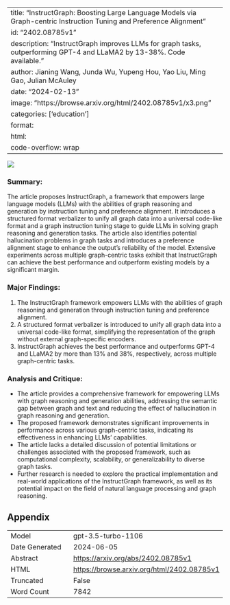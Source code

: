 
---
title: "InstructGraph: Boosting Large Language Models via Graph-centric Instruction Tuning and Preference Alignment"
id: "2402.08785v1"
description: "InstructGraph improves LLMs for graph tasks, outperforming GPT-4 and LLaMA2 by 13-38%. Code available."
author: Jianing Wang, Junda Wu, Yupeng Hou, Yao Liu, Ming Gao, Julian McAuley
date: "2024-02-13"
image: "https://browse.arxiv.org/html/2402.08785v1/x3.png"
categories: ['education']
format:
  html:
    code-overflow: wrap
---

![](https://browse.arxiv.org/html/2402.08785v1/x3.png)

### **Summary:**
The article proposes InstructGraph, a framework that empowers large language models (LLMs) with the abilities of graph reasoning and generation by instruction tuning and preference alignment. It introduces a structured format verbalizer to unify all graph data into a universal code-like format and a graph instruction tuning stage to guide LLMs in solving graph reasoning and generation tasks. The article also identifies potential hallucination problems in graph tasks and introduces a preference alignment stage to enhance the output's reliability of the model. Extensive experiments across multiple graph-centric tasks exhibit that InstructGraph can achieve the best performance and outperform existing models by a significant margin.

### **Major Findings:**
1. The InstructGraph framework empowers LLMs with the abilities of graph reasoning and generation through instruction tuning and preference alignment.
2. A structured format verbalizer is introduced to unify all graph data into a universal code-like format, simplifying the representation of the graph without external graph-specific encoders.
3. InstructGraph achieves the best performance and outperforms GPT-4 and LLaMA2 by more than 13% and 38%, respectively, across multiple graph-centric tasks.

### **Analysis and Critique:**
- The article provides a comprehensive framework for empowering LLMs with graph reasoning and generation abilities, addressing the semantic gap between graph and text and reducing the effect of hallucination in graph reasoning and generation.
- The proposed framework demonstrates significant improvements in performance across various graph-centric tasks, indicating its effectiveness in enhancing LLMs' capabilities.
- The article lacks a detailed discussion of potential limitations or challenges associated with the proposed framework, such as computational complexity, scalability, or generalizability to diverse graph tasks.
- Further research is needed to explore the practical implementation and real-world applications of the InstructGraph framework, as well as its potential impact on the field of natural language processing and graph reasoning.

## Appendix

|          |          |
|----------|----------|
| Model     | gpt-3.5-turbo-1106       |
| Date Generated     | 2024-06-05       |
| Abstract | [https://arxiv.org/abs/2402.08785v1](https://arxiv.org/abs/2402.08785v1)        |
| HTML     | [https://browse.arxiv.org/html/2402.08785v1](https://browse.arxiv.org/html/2402.08785v1)       |
| Truncated       | False       |
| Word Count       | 7842       |